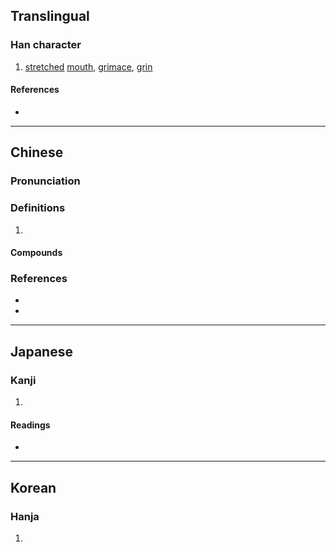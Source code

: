 {{character info/new}}
==Translingual==

===Han character===
{{Han char|rn=30|rad=口|as=06|sn=9|four=62000|canj=RMNN|ids=⿰口列}}

# [[stretch]]ed [[mouth]], [[grimace]], [[grin]]

====References====
* {{Han ref|kx=0186.090|dkj=03536|dj=0405.310|hdz=10613.160|uh=54A7|ud=21671|bh=ABA8|bd=43944}}

----

==Chinese==
{{zh-forms}}

===Pronunciation===
{{zh-pron
|m=liē
|c=lit6,le2,le1,le4
|mn=teh/--leh
|cat=
}}

===Definitions===
{{zh-hanzi}}

# {{rfdef|zh}}

====Compounds====
{{zh-der|乾巴疵咧|咧熊|咧咧|咧嘴|咧子|大大咧咧|白不呲咧|罵罵咧咧|醉咧咧兒|齜牙咧嘴}}

===References===
* {{R:yue:Hanzi}}
* {{R:nan:thcwdq}}

----

==Japanese==

===Kanji===
{{ja-kanji|grade=|rs=口06}}

# {{defn|lang=ja|sort=口06}}

====Readings====
* {{ja-readings|on=[[れつ]] (retsu), [[れち]] (rechi)|kun=}}

----

==Korean==

===Hanja===
{{ko-hanja|hangeul=렬|rv=ryeol|mr=ryŏl}}

# {{defn|lang=ko|sort=口06}}